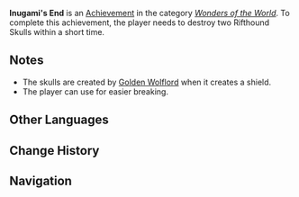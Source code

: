 {{Achievement Infobox
|title        = 
|id           = 82121
|order id     = 2121
|category     = Wonders of the World
|description  = Destroy two Rifthound Skulls within a short time.
|requirements = Destroy the skulls created by the [[Golden Wolflord]] when it creates a shield.
|primogems    = 5
|tracking     = 
|hidden       = 1
|topic        = Golden Wolflord
|type         = Boss
}}
'''Inugami's End''' is an [[Achievement]] in the category ''[[Wonders of the World]]''. To complete this achievement, the player needs to destroy two Rifthound Skulls within a short time.

==Notes==
*The skulls are created by [[Golden Wolflord]] when it creates a shield.
*The player can use {{Geo}} for easier breaking.
<!--
==Trivia==

==Video Guides==
{{EVT
|video1   = 
|caption1 = 
}}
-->
==Other Languages==
{{Other Languages
|en      = Inugami's End
|zhs     = 犬神家的末路
|zhs_rm  = Quǎnshén Jiā de Mòlù
|zht     = 犬神家的末路
|zht_rm  = Quǎnshén Jiā de Mòlù
|zh_tl   = The End of the Dog God Family
|ja      = 犬神家の末路
|ja_rm   = Inugami-ke no Matsuro{{Assumed}}
|ja_tl   = The End of the Dog God Family
|ja_note = {{Lang|mini=1|ja=犬神|ja_rm=inugami}} literally means "a dog god", but it is also a name of a spirit in the Japanese mythology (See {{w|Inugami}}).<br />Additionally, the Japanese name of the achievement may be a reference to a 1976 Japanese movie {{Lang|''{{w|The Inugami Family}}''|ja=犬神家の一族|ja_rm=Inugami-ke no Ichizoku|ja_tl=The Inugami Family}}.
|ko      = 이누가미 가문의 말로
|ko_rm   = 
|ko_tl   = 
|es      = El fin de los inugami
|es_tl   = 
|fr      = La fin des inugami
|fr_tl   = The End of the Inugami
|ru      = Конец Инугами
|ru_tl   = Inugami's End
|th      = จุดจบของ Inugami
|th_rm   = 
|th_tl   = 
|vi      = Đường Cùng Của Inugami
|vi_tl   = 
|de      = Grab der Garme
|de_tl   = Grave of Garme
|id      = Akhir dari Inugami
|id_tl   = The End of Inugami
|pt      = O Fim de Inugami
|pt_tl   = 
}}

==Change History==
{{Change History|2.5}}
<!--
==References==
{{Reflist}}
-->
==Navigation==
{{Achievement Navbox|Wonders of the World|Boss}}